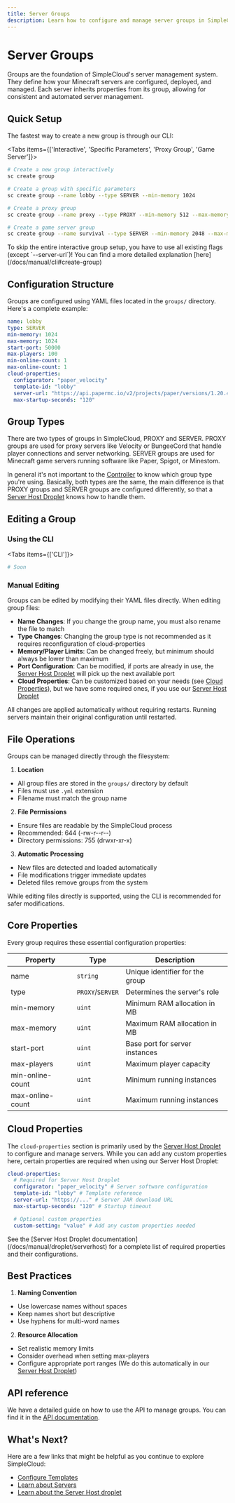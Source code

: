 ```yaml
---
title: Server Groups
description: Learn how to configure and manage server groups in SimpleCloud
---
```


# Server Groups

Groups are the foundation of SimpleCloud's server management system. They define how your Minecraft
servers are configured, deployed, and managed. Each server inherits properties from its group,
allowing for consistent and automated server management.

## Quick Setup

The fastest way to create a new group is through our CLI:

<Tabs items={['Interactive', 'Specific Parameters', 'Proxy Group', 'Game Server']}>

<Tab value="Interactive">

```bash
# Create a new group interactively
sc create group
```

</Tab>

<Tab value="Specific Parameters">

```bash
# Create a group with specific parameters
sc create group --name lobby --type SERVER --min-memory 1024
```

</Tab>

<Tab value="Proxy Group">

```bash
# Create a proxy group
sc create group --name proxy --type PROXY --min-memory 512 --max-memory 512 --start-port 25565
```

</Tab>

<Tab value="Game Server">

```bash
# Create a game server group
sc create group --name survival --type SERVER --min-memory 2048 --max-memory 4096 --start-port 50000
```

</Tab>

</Tabs>

<Callout>
  To skip the entire interactive group setup, you have to use all existing flags
  (except `--server-url`)! You can find a more detailed explanation
  [here](/docs/manual/cli#create-group)
</Callout>

## Configuration Structure

Groups are configured using YAML files located in the `groups/` directory. Here's a complete
example:

```yaml
name: lobby
type: SERVER
min-memory: 1024
max-memory: 1024
start-port: 50000
max-players: 100
min-online-count: 1
max-online-count: 1
cloud-properties:
  configurator: "paper_velocity"
  template-id: "lobby"
  server-url: "https://api.papermc.io/v2/projects/paper/versions/1.20.4/builds/463/downloads/paper-1.20.4-463.jar"
  max-startup-seconds: "120"
```

## Group Types

There are two types of groups in SimpleCloud, PROXY and SERVER. PROXY groups are used for proxy
servers like Velocity or BungeeCord that handle player connections and server networking. SERVER
groups are used for Minecraft game servers running software like Paper, Spigot, or Minestom.

In general it's not important to the [Controller](/docs/manual/controller) to know which group type
you're using. Basically, both types are the same, the main difference is that PROXY groups and
SERVER groups are configured differently, so that a
[Server Host Droplet](/docs/manual/droplet/serverhost) knows how to handle them.

## Editing a Group

### Using the CLI

<Tabs items={['CLI']}>

<Tab value="CLI">

```bash
# Soon
```

</Tab>

</Tabs>

### Manual Editing

Groups can be edited by modifying their YAML files directly. When editing group files:

- **Name Changes**: If you change the group name, you must also rename the file to match
- **Type Changes**: Changing the group type is not recommended as it requires reconfiguration of
  cloud-properties
- **Memory/Player Limits**: Can be changed freely, but minimum should always be lower than maximum
- **Port Configuration**: Can be modified, if ports are already in use, the
  [Server Host Droplet](/docs/manual/droplet/serverhost) will pick up the next available port
- **Cloud Properties**: Can be customized based on your needs (see
  [Cloud Properties](#cloud-properties)), but we have some required ones, if you use our
  [Server Host Droplet](/docs/manual/droplet/serverhost)

<Callout>
  All changes are applied automatically without requiring restarts. Running
  servers maintain their original configuration until restarted.
</Callout>

## File Operations

Groups can be managed directly through the filesystem:

1. **Location**

- All group files are stored in the `groups/` directory by default
- Files must use `.yml` extension
- Filename must match the group name

2. **File Permissions**

- Ensure files are readable by the SimpleCloud process
- Recommended: 644 (-rw-r--r--)
- Directory permissions: 755 (drwxr-xr-x)

3. **Automatic Processing**

- New files are detected and loaded automatically
- File modifications trigger immediate updates
- Deleted files remove groups from the system

<Callout>
  While editing files directly is supported, using the CLI is recommended for
  safer modifications.
</Callout>

## Core Properties

Every group requires these essential configuration properties:

| Property         | Type             | Description                     |
| ---------------- | ---------------- | ------------------------------- |
| name             | `string`         | Unique identifier for the group |
| type             | `PROXY`/`SERVER` | Determines the server's role    |
| min-memory       | `uint`           | Minimum RAM allocation in MB    |
| max-memory       | `uint`           | Maximum RAM allocation in MB    |
| start-port       | `uint`           | Base port for server instances  |
| max-players      | `uint`           | Maximum player capacity         |
| min-online-count | `uint`           | Minimum running instances       |
| max-online-count | `uint`           | Maximum running instances       |

## Cloud Properties

The `cloud-properties` section is primarily used by the
[Server Host Droplet](/docs/manual/droplet/serverhost) to configure and manage servers. While you
can add any custom properties here, certain properties are required when using our Server Host
Droplet:

```yaml
cloud-properties:
  # Required for Server Host Droplet
  configurator: "paper_velocity" # Server software configuration
  template-id: "lobby" # Template reference
  server-url: "https://..." # Server JAR download URL
  max-startup-seconds: "120" # Startup timeout

  # Optional custom properties
  custom-setting: "value" # Add any custom properties needed
```

<Callout>
  See the [Server Host Droplet documentation](/docs/manual/droplet/serverhost)
  for a complete list of required properties and their configurations.
</Callout>

## Best Practices

1. **Naming Convention**

- Use lowercase names without spaces
- Keep names short but descriptive
- Use hyphens for multi-word names

2. **Resource Allocation**

- Set realistic memory limits
- Consider overhead when setting max-players
- Configure appropriate port ranges (We do this automatically in our
  [Server Host Droplet](/docs/manual/droplet/serverhost))

## API reference

We have a detailed guide on how to use the API to manage groups. You can find it in the
[API documentation](/docs/manual/api#server-group).

## What's Next?

Here are a few links that might be helpful as you continue to explore SimpleCloud:

- [Configure Templates](/docs/manual/resources/templates)
- [Learn about Servers](/docs/manual/resources/servers)
- [Learn about the Server Host droplet](/docs/manual/droplet/serverhost)

